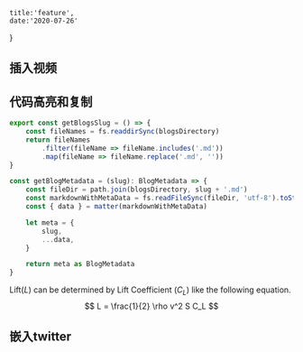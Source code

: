     title:'feature',
    date:'2020-07-26'
}


<link
  rel="stylesheet"
  href="https://cdn.jsdelivr.net/npm/katex@0.11.0/dist/katex.min.css"
  integrity="sha384-BdGj8xC2eZkQaxoQ8nSLefg4AV4/AwB3Fj+8SUSo7pnKP6Eoy18liIKTPn9oBYNG"
  crossOrigin="anonymous"
/>

<MarkDownContent title={meta.title} date={meta.date} loading={true} slug={feature}>

## 插入视频

<div><YouTube videoId="2g811Eo7K8U" /></div>

## 代码高亮和复制

```javascript
export const getBlogsSlug = () => {
    const fileNames = fs.readdirSync(blogsDirectory)
    return fileNames
        .filter(fileName => fileName.includes('.md'))
        .map(fileName => fileName.replace('.md', ''))
}

const getBlogMetadata = (slug): BlogMetadata => {
    const fileDir = path.join(blogsDirectory, slug + '.md')
    const markdownWithMetaData = fs.readFileSync(fileDir, 'utf-8').toString()
    const { data } = matter(markdownWithMetaData)

    let meta = {
        slug,
        ...data,
    }

    return meta as BlogMetadata
}
```



Lift($L$) can be determined by Lift Coefficient ($C_L$) like the following equation.
$$
L = \frac{1}{2} \rho v^2 S C_L
$$

## 嵌入twitter

<Tweet tweetId="1285964302441156610" />

</MarkDownContent>

